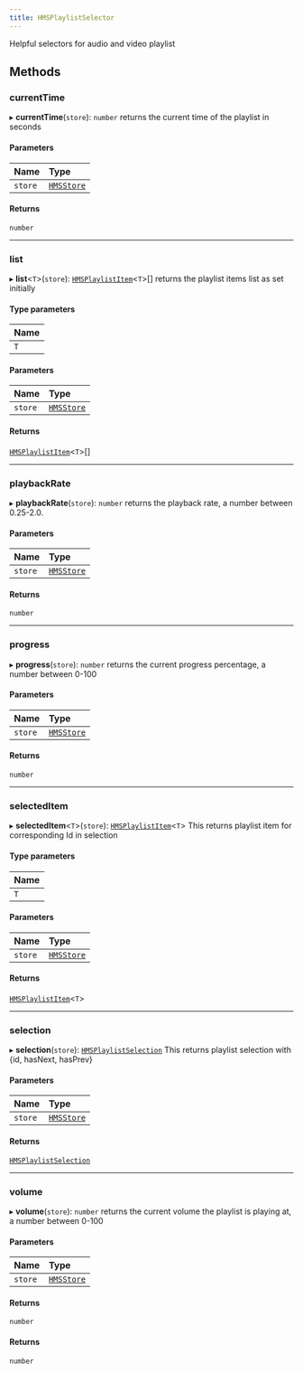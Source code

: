 ```yaml
---
title: HMSPlaylistSelector
---
```


Helpful selectors for audio and video playlist

## Methods

### currentTime

▸ **currentTime**(`store`): `number`
returns the current time of the playlist in seconds

#### Parameters

| Name    | Type                                                           |
| :------ | :------------------------------------------------------------- |
| `store` | [`HMSStore`](/api-reference/javascript/v2/interfaces/HMSStore) |

#### Returns

`number`

---

### list

▸ **list**<`T`\>(`store`): [`HMSPlaylistItem`](/api-reference/javascript/v2/interfaces/HMSPlaylistItem)<`T`\>[]
returns the playlist items list as set initially

#### Type parameters

| Name |
| :--- |
| `T`  |

#### Parameters

| Name    | Type                                                           |
| :------ | :------------------------------------------------------------- |
| `store` | [`HMSStore`](/api-reference/javascript/v2/interfaces/HMSStore) |

#### Returns

[`HMSPlaylistItem`](/api-reference/javascript/v2/interfaces/HMSPlaylistItem)<`T`\>[]

---

### playbackRate

▸ **playbackRate**(`store`): `number`
returns the playback rate, a number between 0.25-2.0.

#### Parameters

| Name    | Type                                                           |
| :------ | :------------------------------------------------------------- |
| `store` | [`HMSStore`](/api-reference/javascript/v2/interfaces/HMSStore) |

#### Returns

`number`

---

### progress

▸ **progress**(`store`): `number`
returns the current progress percentage, a number between 0-100

#### Parameters

| Name    | Type                                                           |
| :------ | :------------------------------------------------------------- |
| `store` | [`HMSStore`](/api-reference/javascript/v2/interfaces/HMSStore) |

#### Returns

`number`

---

### selectedItem

▸ **selectedItem**<`T`\>(`store`): [`HMSPlaylistItem`](/api-reference/javascript/v2/interfaces/HMSPlaylistItem)<`T`\>
This returns playlist item for corresponding Id in selection

#### Type parameters

| Name |
| :--- |
| `T`  |

#### Parameters

| Name    | Type                                                           |
| :------ | :------------------------------------------------------------- |
| `store` | [`HMSStore`](/api-reference/javascript/v2/interfaces/HMSStore) |

#### Returns

[`HMSPlaylistItem`](/api-reference/javascript/v2/interfaces/HMSPlaylistItem)<`T`\>

---

### selection

▸ **selection**(`store`): [`HMSPlaylistSelection`](/api-reference/javascript/v2/interfaces/HMSPlaylistSelection)
This returns playlist selection with {id, hasNext, hasPrev}

#### Parameters

| Name    | Type                                                           |
| :------ | :------------------------------------------------------------- |
| `store` | [`HMSStore`](/api-reference/javascript/v2/interfaces/HMSStore) |

#### Returns

[`HMSPlaylistSelection`](/api-reference/javascript/v2/interfaces/HMSPlaylistSelection)

---

### volume

▸ **volume**(`store`): `number`
returns the current volume the playlist is playing at, a number between 0-100

#### Parameters

| Name    | Type                                                           |
| :------ | :------------------------------------------------------------- |
| `store` | [`HMSStore`](/api-reference/javascript/v2/interfaces/HMSStore) |

#### Returns

`number`

#### Returns

`number`
